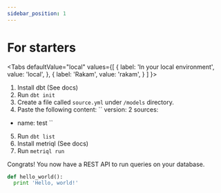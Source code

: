 ```yaml
---
sidebar_position: 1
---
```



# For starters

<Tabs
  defaultValue="local"
  values={[
    { label: 'In your local environment', value: 'local', },
    { label: 'Rakam', value: 'rakam', }
  ]
}>
<TabItem value="local">

1. Install dbt (See docs)
2. Run `dbt init`
3. Create a file called `source.yml` under `/models` directory.
4. Paste the following content:
``
version: 2
sources:
  - name: test
``
5. Run `dbt list`
6. Install metriql (See docs)
7. Run `metriql run`

Congrats! You now have a REST API to run queries on your database.

</TabItem>

<TabItem value="rakam">

```py
def hello_world():
  print 'Hello, world!'
```

</TabItem>
</Tabs>